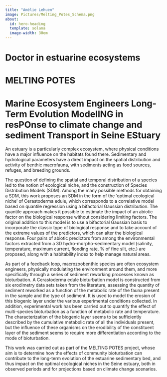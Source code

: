 ```yaml
---
title: "Amélie Lehuen"
image: Pictures/Melting_Potes_Schema.png
about:
  id: hero-heading
  template: solana
  image-width: 30em
---
```


:::{#hero-heading}
# Doctor in estuarine ecosystems {.unnumbered .unlisted}
# MELTING POTES {.unnumbered .unlisted}
# Marine Ecosystem Engineers Long-Term Evolution ModelING in resPOnse to climate change and sediment Transport in Seine EStuary {.unnumbered .unlisted}
:::

An estuary is a particularly complex ecosystem, where physical conditions have a major influence on the habitats found there. Sedimentary and hydrological parameters have a direct impact on the spatial distribution and activity of benthic macrofauna, with sediments acting as food sources, refuges, and breeding grounds. 

The question of defining the spatial and temporal distribution of a species led to the notion of ecological niche, and the construction of Species Distribution Models (SDM). Among the many possible methods for obtaining a SDM, this work proposes an SDM in the form of the 'optimal ecological niche' of Cerastoderma edule, which corresponds to a correlative model based on quantile regression using a bifactorial Gaussian distribution. The quantile approach makes it possible to estimate the impact of an abiotic factor on the biological response without considering limiting factors. The original addition to this model is to use a bifactorial Gaussian basis to incorporate the classic type of biological response and to take account of the extreme values of the predictors, which can alter the biological response. Four pairs of abiotic predictors from among the environmental factors extracted from a 3D hydro-morpho-sedimentary model (salinity, temperature, maximum current, flooding rate, % of fine silt, etc.) are proposed, along with a habitability index to help manage natural areas.

As part of a feedback loop, macrozoobenthic species are often ecosystem engineers, physically modulating the environment around them, and more specifically through a series of sediment reworking processes known as bioturbation. A Cerastoderma edule bioturbation model is constructed from six erodimetry data sets taken from the literature, assessing the quantity of sediment reworked as a function of the metabolic rate of the fauna present in the sample and the type of sediment. It is used to model the erosion of this biogenic layer under the various experimental conditions collected. In addition, experimental work has been carried out to quantify the effect of multi-species bioturbation as a function of metabolic rate and temperature. The characterization of the biogenic layer seems to be sufficiently described by the cumulative metabolic rate of all the individuals present, but the influence of these organisms on the erodibility of the constituent layer of the sediment seems to require more differentiation according to the mode of bioturbation. 

This work was carried out as part of the MELTING POTES project, whose aim is to determine how the effects of community bioturbation can contribute to the long-term evolution of the estuarine sedimentary bed, and thus impact on the optimal ecological niches in the Seine estuary, both in observed periods and for projections based on climate change scenarios.



